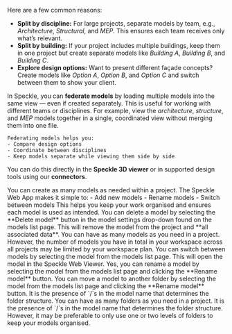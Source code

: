 <AccordionGroup>
  <Accordion title="Why use multiple models?">
    <p>Here are a few common reasons:</p>
    <ul>
      <li><strong>Split by discipline:</strong> For large projects, separate models by team, e.g., <em>Architecture</em>, <em>Structural</em>, and <em>MEP</em>. This ensures each team receives only what’s relevant.</li>
      <li><strong>Split by building:</strong> If your project includes multiple buildings, keep them in one project but create separate models like <em>Building A</em>, <em>Building B</em>, and <em>Building C</em>.</li>
      <li><strong>Explore design options:</strong> Want to present different façade concepts? Create models like <em>Option A</em>, <em>Option B</em>, and <em>Option C</em> and switch between them to show your client.</li>
    </ul>
  </Accordion>

  <Accordion title="What does 'federating models' mean?">
    In Speckle, you can <strong>federate models</strong> by loading multiple models into the same view — even if created separately.
    This is useful for working with different teams or disciplines. For example, view the <em>architecture</em>, <em>structure</em>, and <em>MEP</em> models together in a single, coordinated view without merging them into one file.
       
    Federating models helps you:
    - Compare design options
    - Coordinate between disciplines
    - Keep models separate while viewing them side by side
   You can do this directly in the <strong>Speckle 3D viewer</strong> or in supported 
   design tools using our **connectors**.
  </Accordion>

  <Accordion title="How do I create and manage models?">
    You can create as many models as needed within a project. The Speckle Web App makes it simple to:
    - Add new models
    - Rename models
    - Switch between models
    This helps you keep your work organised and ensures each model is used as intended.
  </Accordion>

  <Accordion title="How do I delete a model?">
    You can delete a model by selecting the **Delete model** button in the model settings drop-down found on the models list page.
     This will remove the model from the project and **all associated data**.
  </Accordion>
  <Accordion title="How many models can I have in a project?">
    You can have as many models as you need in a project. However, the number of models you have in total in your workspace 
    across all projects may be limited by your workspace plan.
  </Accordion>
  <Accordion title="How do I switch between models?">
    You can switch between models by selecting the model from the models list page.
     This will open the model in the Speckle Web Viewer.
  </Accordion>

  <Accordion title="Can I rename a model?">
    Yes, you can rename a model by selecting the model from the models list page and clicking the **Rename model** button.
  </Accordion>

  <Accordion title="How do I move a model to another folder?">
    You can move a model to another folder by selecting the model from the models list 
    page and clicking the **Rename model** button.
    It is the presence of `/`s in the model name that determines the folder structure.
  </Accordion>
  <Accordion title="How many folders can I have?">
    You can have as many folders as you need in a project. It is the presence of `/`s in the 
    model name that determines the folder structure. However, it may be preferable to only use 
    one or two levels of folders to keep your models organised.
  </Accordion>
</AccordionGroup>